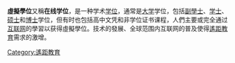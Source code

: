 {{Expand language|1=en|time=2021-03-26T09:51:29+00:00}}
'''虛擬學位'''又稱'''在线学位'''，是一种学术[[学位|学位]]，通常是[[學院|大学]]学位，包括[[副學士|副學士]]、[[學士|学士]]、[[硕士|硕士]]和[[博士|博士]]学位，但有时也包括高中文凭和非学位证书课程，人們主要或完全通过[[互联网|互联网]]的學習以获得虛擬學位。技术的發展、全球范围内互联网的普及使得[[遙距教育|遙距教育]]需求的激增。

[[Category:遙距教育|Category:遙距教育]]